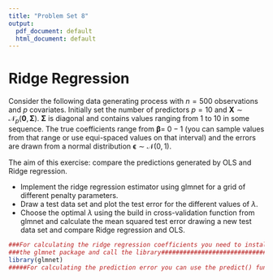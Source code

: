 ```yaml
---
title: "Problem Set 8"
output:
  pdf_document: default
  html_document: default
---
```

# Ridge Regression

\noindent Consider the following data generating process with $n=500$ observations and $p$ covariates. Initially set the number of predictors $p=10$ and  $\mathbf{X} \sim \mathcal{N}_p(\mathbf{0},\boldsymbol{\Sigma})$. $\boldsymbol{\Sigma}$ is diagonal and contains values ranging from 1 to 10 in some sequence. The true coefficients range from $\boldsymbol{\beta}=$ $0-1$ (you can sample values from that range or use equi-spaced values on that interval) and the errors are drawn from a normal distribution $\boldsymbol{\epsilon} \sim \mathcal{N}(0,1).$
  
The aim of this exercise: compare the predictions generated by OLS and Ridge regression.   
  
- Implement the ridge regression estimator using glmnet for a grid of different penalty parameters. 
- Draw a test data set and plot the test error for the different values of $\lambda$.   
- Choose the optimal $\lambda$ using the build in cross-validation function from glmnet and calculate the mean squared test error drawing a new test data set and compare Ridge regression and OLS.



```r
###For calculating the ridge regression coefficients you need to install
###the glmnet package and call the library#############################
library(glmnet)
#####For calculating the prediction error you can use the predict() function##
````


